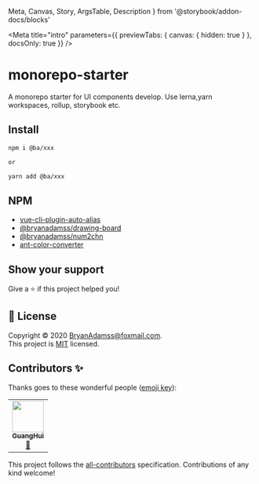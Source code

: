 <!-- args定义参考:https://storybook.js.org/docs/vue/writing-stories/args -->
<!-- argTypes定义参考:https://storybook.js.org/docs/react/essentials/controls#annotation -->

  Meta,
  Canvas,
  Story,
  ArgsTable,
  Description
} from '@storybook/addon-docs/blocks'

<Meta
  title="intro"
  parameters={{ previewTabs: { canvas: { hidden: true } }, docsOnly: true }}
/>

# monorepo-starter

A monorepo starter for UI components develop. Use lerna,yarn workspaces, rollup, storybook etc.

## Install

```bash
npm i @ba/xxx

or

yarn add @ba/xxx

```

## NPM

- [vue-cli-plugin-auto-alias](https://www.npmjs.com/package/vue-cli-plugin-auto-alias)
- [@bryanadamss/drawing-board](https://www.npmjs.com/package/@bryanadamss/drawing-board)
- [@bryanadamss/num2chn](https://www.npmjs.com/package/@bryanadamss/num2chn)
- [ant-color-converter](https://www.npmjs.com/package/ant-color-converter)

## Show your support

Give a ⭐️ if this project helped you!

## 📝 License

Copyright © 2020 [BryanAdamss@foxmail.com](https://github.com/BryanAdamss).<br />
This project is [MIT](https://github.com/kefranabg/readme-md-generator/blob/master/LICENSE) licensed.

## Contributors ✨

Thanks goes to these wonderful people ([emoji key](https://allcontributors.org/docs/en/emoji-key)):

<!-- ALL-CONTRIBUTORS-LIST:START - Do not remove or modify this section -->
<!-- prettier-ignore-start -->
<!-- markdownlint-disable -->
<table>
  <tr>
    <td align="center"><a href="https://bryanadamss.github.io/"><img src="https://avatars3.githubusercontent.com/u/7441504?v=4" width="64px;" alt=""/><br /><sub><b>GuangHui</b></sub></a><br /><a href="#projectManagement-BryanAdamss" title="Project Management">📆</a></td>
  </tr>
</table>

<!-- markdownlint-enable -->
<!-- prettier-ignore-end -->

<!-- ALL-CONTRIBUTORS-LIST:END -->

This project follows the [all-contributors](https://github.com/all-contributors/all-contributors) specification. Contributions of any kind welcome!
